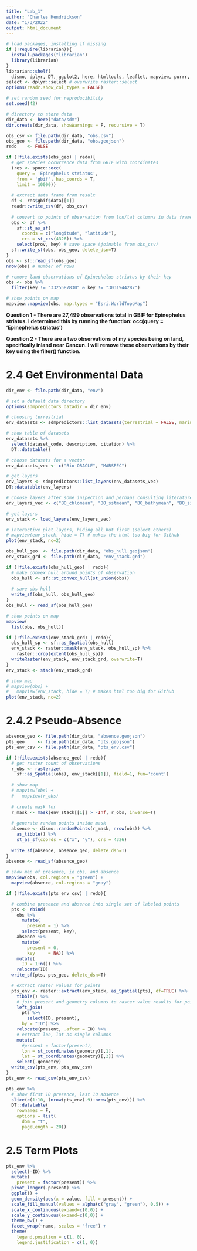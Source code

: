 ```yaml
---
title: "Lab_1"
author: "Charles Hendrickson"
date: "1/3/2022"
output: html_document
---
```


```r
# load packages, installing if missing
if (!require(librarian)){
  install.packages("librarian")
  library(librarian)
}
librarian::shelf(
  dismo, dplyr, DT, ggplot2, here, htmltools, leaflet, mapview, purrr, raster, readr, rgbif, rgdal, rJava, sdmpredictors, sf, spocc, tidyr)
select <- dplyr::select # overwrite raster::select
options(readr.show_col_types = FALSE)

# set random seed for reproducibility
set.seed(42)

# directory to store data
dir_data <- here("data/sdm")
dir.create(dir_data, showWarnings = F, recursive = T)
```

```r
obs_csv <- file.path(dir_data, "obs.csv")
obs_geo <- file.path(dir_data, "obs.geojson")
redo    <- FALSE

if (!file.exists(obs_geo) | redo){
  # get species occurrence data from GBIF with coordinates
  (res <- spocc::occ(
    query = 'Epinephelus striatus', 
    from = 'gbif', has_coords = T, 
    limit = 10000))
  
  # extract data frame from result
  df <- res$gbif$data[[1]] 
  readr::write_csv(df, obs_csv)
  
  # convert to points of observation from lon/lat columns in data frame
  obs <- df %>% 
    sf::st_as_sf(
      coords = c("longitude", "latitude"),
      crs = st_crs(4326)) %>% 
    select(prov, key) # save space (joinable from obs_csv)
  sf::write_sf(obs, obs_geo, delete_dsn=T)
}
obs <- sf::read_sf(obs_geo)
nrow(obs) # number of rows

# remove land observations of Epinephelus striatus by their key 
obs <- obs %>%
  filter(key != "3325587830" & key != "3031944287")

```

```r
# show points on map
mapview::mapview(obs, map.types = "Esri.WorldTopoMap")
```

**Question 1 - There are 27,499 observations total in GBIF for Epinephelus striatus. I determined this by running the function: occ(query = 'Epinephelus striatus')**

**Question 2 - There are a two observations of my species being on land, specifically inland near Cancun. I will remove these observations by their key using the filter() function.**


# 2.4 Get Environmental Data

```r
dir_env <- file.path(dir_data, "env")

# set a default data directory
options(sdmpredictors_datadir = dir_env)

# choosing terrestrial
env_datasets <- sdmpredictors::list_datasets(terrestrial = FALSE, marine = TRUE)

# show table of datasets
env_datasets %>% 
  select(dataset_code, description, citation) %>% 
  DT::datatable()
```
```r
# choose datasets for a vector
env_datasets_vec <- c("Bio-ORACLE", "MARSPEC")

# get layers
env_layers <- sdmpredictors::list_layers(env_datasets_vec)
DT::datatable(env_layers)
```
```r
# choose layers after some inspection and perhaps consulting literature
env_layers_vec <- c("BO_chlomean", "BO_sstmean", "BO_bathymean", "BO_silicate", "BO_salinity", "BO_phosphate", "BO_ph", "BO_nitrate", "BO_dissox", "BO_damean")

# get layers
env_stack <- load_layers(env_layers_vec)

# interactive plot layers, hiding all but first (select others)
# mapview(env_stack, hide = T) # makes the html too big for Github
plot(env_stack, nc=2)

```

```r
obs_hull_geo  <- file.path(dir_data, "obs_hull.geojson")
env_stack_grd <- file.path(dir_data, "env_stack.grd")

if (!file.exists(obs_hull_geo) | redo){
  # make convex hull around points of observation
  obs_hull <- sf::st_convex_hull(st_union(obs))
  
  # save obs hull
  write_sf(obs_hull, obs_hull_geo)
}
obs_hull <- read_sf(obs_hull_geo)

# show points on map
mapview(
  list(obs, obs_hull))
```
```r
if (!file.exists(env_stack_grd) | redo){
  obs_hull_sp <- sf::as_Spatial(obs_hull)
  env_stack <- raster::mask(env_stack, obs_hull_sp) %>% 
    raster::crop(extent(obs_hull_sp))
  writeRaster(env_stack, env_stack_grd, overwrite=T)  
}
env_stack <- stack(env_stack_grd)

# show map
# mapview(obs) + 
#   mapview(env_stack, hide = T) # makes html too big for Github
plot(env_stack, nc=2)
```


# 2.4.2 Pseudo-Absence
```r
absence_geo <- file.path(dir_data, "absence.geojson")
pts_geo     <- file.path(dir_data, "pts.geojson")
pts_env_csv <- file.path(dir_data, "pts_env.csv")

if (!file.exists(absence_geo) | redo){
  # get raster count of observations
  r_obs <- rasterize(
    sf::as_Spatial(obs), env_stack[[1]], field=1, fun='count')
  
  # show map
  # mapview(obs) + 
  #   mapview(r_obs)
  
  # create mask for 
  r_mask <- mask(env_stack[[1]] > -Inf, r_obs, inverse=T)
  
  # generate random points inside mask
  absence <- dismo::randomPoints(r_mask, nrow(obs)) %>% 
    as_tibble() %>% 
    st_as_sf(coords = c("x", "y"), crs = 4326)
  
  write_sf(absence, absence_geo, delete_dsn=T)
}
absence <- read_sf(absence_geo)

# show map of presence, ie obs, and absence
mapview(obs, col.regions = "green") + 
  mapview(absence, col.regions = "gray")

```

```r
if (!file.exists(pts_env_csv) | redo){

  # combine presence and absence into single set of labeled points 
  pts <- rbind(
    obs %>% 
      mutate(
        present = 1) %>% 
      select(present, key),
    absence %>% 
      mutate(
        present = 0,
        key     = NA)) %>% 
    mutate(
      ID = 1:n()) %>% 
    relocate(ID)
  write_sf(pts, pts_geo, delete_dsn=T)

  # extract raster values for points
  pts_env <- raster::extract(env_stack, as_Spatial(pts), df=TRUE) %>% 
    tibble() %>% 
    # join present and geometry columns to raster value results for points
    left_join(
      pts %>% 
        select(ID, present),
      by = "ID") %>% 
    relocate(present, .after = ID) %>% 
    # extract lon, lat as single columns
    mutate(
      #present = factor(present),
      lon = st_coordinates(geometry)[,1],
      lat = st_coordinates(geometry)[,2]) %>% 
    select(-geometry)
  write_csv(pts_env, pts_env_csv)
}
pts_env <- read_csv(pts_env_csv)

pts_env %>% 
  # show first 10 presence, last 10 absence
  slice(c(1:10, (nrow(pts_env)-9):nrow(pts_env))) %>% 
  DT::datatable(
    rownames = F,
    options = list(
      dom = "t",
      pageLength = 20))
```

# 2.5 Term Plots
```r
pts_env %>% 
  select(-ID) %>% 
  mutate(
    present = factor(present)) %>% 
  pivot_longer(-present) %>% 
  ggplot() +
  geom_density(aes(x = value, fill = present)) + 
  scale_fill_manual(values = alpha(c("gray", "green"), 0.5)) +
  scale_x_continuous(expand=c(0,0)) +
  scale_y_continuous(expand=c(0,0)) +
  theme_bw() + 
  facet_wrap(~name, scales = "free") +
  theme(
    legend.position = c(1, 0),
    legend.justification = c(1, 0))
```






